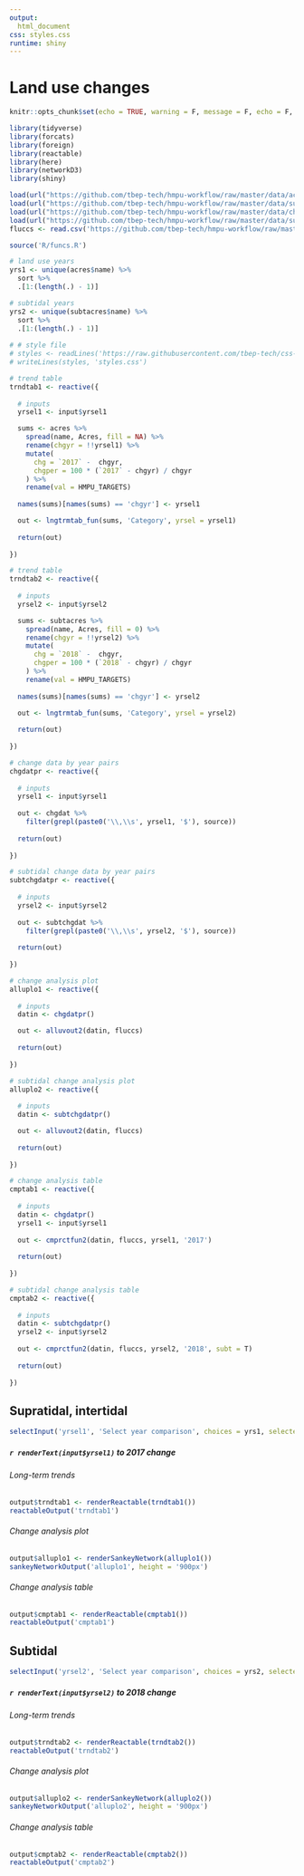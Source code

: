 ```yaml
---
output: 
  html_document
css: styles.css
runtime: shiny
---
```

  
# Land use changes {.tabset}
  
```r
knitr::opts_chunk$set(echo = TRUE, warning = F, message = F, echo = F, fig.path = 'figs/', dev.args = list(family = 'serif'), fig.path = 'figures/')

library(tidyverse)
library(forcats)
library(foreign)
library(reactable)
library(here)
library(networkD3)
library(shiny)

load(url("https://github.com/tbep-tech/hmpu-workflow/raw/master/data/acres.RData"))
load(url("https://github.com/tbep-tech/hmpu-workflow/raw/master/data/subtacres.RData"))
load(url("https://github.com/tbep-tech/hmpu-workflow/raw/master/data/chgdat.RData"))
load(url("https://github.com/tbep-tech/hmpu-workflow/raw/master/data/subtchgdat.RData"))
fluccs <- read.csv('https://github.com/tbep-tech/hmpu-workflow/raw/master/data/FLUCCShabsclass.csv')

source('R/funcs.R')

# land use years
yrs1 <- unique(acres$name) %>% 
  sort %>% 
  .[1:(length(.) - 1)]

# subtidal years
yrs2 <- unique(subtacres$name) %>% 
  sort %>% 
  .[1:(length(.) - 1)]
 
# # style file
# styles <- readLines('https://raw.githubusercontent.com/tbep-tech/css-styling/master/styles.css')
# writeLines(styles, 'styles.css')
```

```r
# trend table
trndtab1 <- reactive({
  
  # inputs
  yrsel1 <- input$yrsel1

  sums <- acres %>%
    spread(name, Acres, fill = NA) %>% 
    rename(chgyr = !!yrsel1) %>% 
    mutate(
      chg = `2017` -  chgyr,
      chgper = 100 * (`2017` - chgyr) / chgyr
    ) %>% 
    rename(val = HMPU_TARGETS)
  
  names(sums)[names(sums) == 'chgyr'] <- yrsel1

  out <- lngtrmtab_fun(sums, 'Category', yrsel = yrsel1)
  
  return(out)
  
})

# trend table
trndtab2 <- reactive({
  
  # inputs
  yrsel2 <- input$yrsel2

  sums <- subtacres %>%
    spread(name, Acres, fill = 0) %>% 
    rename(chgyr = !!yrsel2) %>% 
    mutate(
      chg = `2018` -  chgyr,
      chgper = 100 * (`2018` - chgyr) / chgyr
    ) %>% 
    rename(val = HMPU_TARGETS)
  
  names(sums)[names(sums) == 'chgyr'] <- yrsel2

  out <- lngtrmtab_fun(sums, 'Category', yrsel = yrsel2)
  
  return(out)
  
})

# change data by year pairs
chgdatpr <- reactive({
  
  # inputs
  yrsel1 <- input$yrsel1
  
  out <- chgdat %>% 
    filter(grepl(paste0('\\,\\s', yrsel1, '$'), source))
  
  return(out)
  
})

# subtidal change data by year pairs
subtchgdatpr <- reactive({
  
  # inputs
  yrsel2 <- input$yrsel2
  
  out <- subtchgdat %>% 
    filter(grepl(paste0('\\,\\s', yrsel2, '$'), source))
  
  return(out)
  
})

# change analysis plot
alluplo1 <- reactive({
  
  # inputs
  datin <- chgdatpr()

  out <- alluvout2(datin, fluccs)
  
  return(out)
  
})

# subtidal change analysis plot
alluplo2 <- reactive({
  
  # inputs
  datin <- subtchgdatpr()

  out <- alluvout2(datin, fluccs)
  
  return(out)
  
})

# change analysis table
cmptab1 <- reactive({
  
  # inputs
  datin <- chgdatpr()
  yrsel1 <- input$yrsel1
  
  out <- cmprctfun2(datin, fluccs, yrsel1, '2017')
  
  return(out)
  
})

# subtidal change analysis table
cmptab2 <- reactive({
  
  # inputs
  datin <- subtchgdatpr()
  yrsel2 <- input$yrsel2
  
  out <- cmprctfun2(datin, fluccs, yrsel2, '2018', subt = T)
  
  return(out)
  
})
```

## Supratidal, intertidal

```r
selectInput('yrsel1', 'Select year comparison', choices = yrs1, selected = yrs1[1])
```

##### `r renderText(input$yrsel1)` to 2017 change {.tabset .tabset-pills} 

###### Long-term trends

```r
output$trndtab1 <- renderReactable(trndtab1())
reactableOutput('trndtab1')
```

###### Change analysis plot 

```r
output$alluplo1 <- renderSankeyNetwork(alluplo1())
sankeyNetworkOutput('alluplo1', height = '900px')
```

###### Change analysis table

```r
output$cmptab1 <- renderReactable(cmptab1())
reactableOutput('cmptab1')
```

## Subtidal

```r
selectInput('yrsel2', 'Select year comparison', choices = yrs2, selected = yrs2[1])
```

##### `r renderText(input$yrsel2)` to 2018 change {.tabset .tabset-pills} 

###### Long-term trends

```r
output$trndtab2 <- renderReactable(trndtab2())
reactableOutput('trndtab2')
```

###### Change analysis plot

```r
output$alluplo2 <- renderSankeyNetwork(alluplo2())
sankeyNetworkOutput('alluplo2', height = '900px')
```

###### Change analysis table

```r
output$cmptab2 <- renderReactable(cmptab2())
reactableOutput('cmptab2')
```
